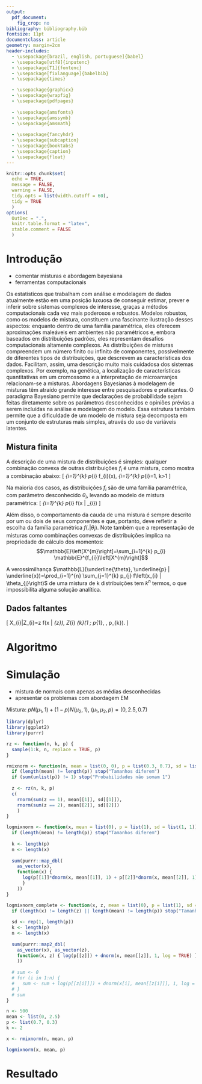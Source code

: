 ```yaml
---
output: 
  pdf_document:
    fig_crop: no
bibliography: bibliography.bib
fontsize: 11pt
documentclass: article
geometry: margin=2cm
header-includes:
  - \usepackage[brazil, english, portuguese]{babel}
  - \usepackage[utf8]{inputenc}
  - \usepackage[T1]{fontenc}
  - \usepackage[fixlanguage]{babelbib}
  - \usepackage{times}

  - \usepackage{graphicx}
  - \usepackage{wrapfig}
  - \usepackage{pdfpages}
  
  - \usepackage{amsfonts}
  - \usepackage{amssymb}
  - \usepackage{amsmath}
  
  - \usepackage{fancyhdr}
  - \usepackage{subcaption}
  - \usepackage{booktabs}
  - \usepackage{caption}
  - \usepackage{float}
---
```


```r
knitr::opts_chunk$set(
  echo = TRUE, 
  message = FALSE,
  warning = FALSE,
  tidy.opts = list(width.cutoff = 60),
  tidy = TRUE
  )
options(
  OutDec = ".", 
  knitr.table.format = "latex", 
  xtable.comment = FALSE
  )
```



\begin{titlepage} 

\begin{center} 
{\large Universidade Estadual de Campinas}\\[0.2cm] 
{\large Instituto de Matemática, Estatística e Computação Científica}\\[0.2cm] 
{\large Departamento de Estatística - ME524}\\[4cm]

{\bf \huge Algoritmo EM para mistruras}\\[6cm]

{\large Grupo}\\[0.2cm]
{\large Victor Dalla 206493, Mariana Ferreira 183670}\\[0.2cm]
{\large Prof. Dra. Mariana Motta}\\[6cm]

{\large Campinas}\\[0.2cm]
{\large 2019}
\end{center}

\end{titlepage}


\begin{abstract}
Texto resumo.
\end{abstract}


# Introdução

- comentar misturas e abordagem bayesiana
- ferramentas computacionais

Os estatísticos que trabalham com análise e modelagem de dados atualmente estão em uma posição luxuosa de conseguir estimar, prever e inferir sobre sistemas complexos de interesse, graças a métodos computacionais cada vez mais poderosos e robustos. Modelos robustos, como os modelos de mistura, constituem uma fascinante ilustração desses aspectos: enquanto dentro de uma família paramétrica, eles oferecem aproximações maleáveis em ambientes não paramétricos e, embora baseados em distribuições padrões, eles representam desafios computacionais altamente complexos.\newline
As distribuições de misturas compreendem um número finito ou infinito de componentes, possivelmente de diferentes tipos de distribuições, que descrevem as características dos dados. Facilitam, assim, uma descrição muito mais cuidadosa dos sistemas complexos. Por exemplo, na genética, a localização de características quantitativas em um cromossomo e a interpretação de microarranjos relacionam-se a misturas.\newline
Abordagens Bayesianas à modelagem de misturas têm atraído grande interesse entre pesquisadores e praticantes. O paradigma Bayesiano permite que declarações de probabilidade sejam feitas diretamente sobre os parâmetros desconhecidos e opiniões prévias a serem incluídas na análise e modelagem do modelo. Essa estrutura também permite que a dificuldade de um modelo de mistura seja decomposta em um conjunto de estruturas mais simples, através do uso de variáveis latentes. 

## Mistura finita

A descrição de uma mistura de distribuições é simples: qualquer combinação convexa de outras distribuições $f_i$ é uma mistura, como mostra a combinação abaixo:
\[
\quad \sum_{i=1}^{k} p_{i} f_{i}(x), \quad \sum_{i=1}^{k} p_{i}=1, \quad k>1
\]

Na maioria dos casos, as distribuições $f_i$ são de uma família paramétrica, com parâmetro desconhecido $\theta_i$, levando ao modelo de mistura paramétrica:
\[
\sum_{i=1}^{k} p_{i} f\left(x | \theta_{i}\right)
\]

Além disso, o comportamento da cauda de uma mistura é sempre descrito por um ou dois de seus componentes e que, portanto, deve refletir a escolha da família paramétrica $f\left(.| \theta_{i}\right)$. Note também que a representação de misturas como combinações convexas de distribuições implica na propriedade de cálculo dos momentos: 
$$\mathbb{E}\left[X^{m}\right]=\sum_{i=1}^{k} p_{i} \mathbb{E}^{f_{i}}\left[X^{m}\right]$$

A verossimilhança $\mathbb{L}(\underline{\theta}, \underline{p} | \underline{x})=\prod_{i=1}^{n} \sum_{j=1}^{k} p_{j} f\left(x_{i} | \theta_{j}\right)$ de uma mistura de k distribuições tem $k^n$ termos, o que impossibilita alguma solução analítica.


## Dados faltantes

\[
X_{i}\left|Z_{i}=z \sim f\left(x | \theta_{z}\right), \qquad Z_{i} \sim \mathcal{M}_{k}\left(1 ; p_{1}, \ldots, p_{k}\right)\right.
\]

# Algoritmo


# Simulação

- mistura de normais com apenas as médias desconhecidas
- apresentar os problemas com abordagem EM

Mistura: $p N\left(\mu_{1}, 1\right)+(1-p) N\left(\mu_{2}, 1\right)$, $\left(\mu_{1}, \mu_{2}, p\right)=(0,2.5,0.7)$

```r
library(dplyr)
library(ggplot2)
library(purrr)
```

```r
rz <- function(n, k, p) {
  sample(1:k, n, replace = TRUE, p)
}

rmixnorm <- function(n, mean = list(0, 0), p = list(0.3, 0.7), sd = list(1, 1)) {
  if (length(mean) != length(p)) stop("Tamanhos diferem")
  if (sum(unlist(p)) != 1) stop("Probabilidades não somam 1")
  
  z <- rz(n, k, p)
  c(
    rnorm(sum(z == 1), mean[[1]], sd[[1]]), 
    rnorm(sum(z == 2), mean[[2]], sd[[2]])
    )
}

logmixnorm <- function(x, mean = list(0), p = list(1), sd = list(1, 1)) {
  if (length(mean) != length(p)) stop("Tamanhos diferem")
  
  k <- length(p)
  n <- length(x)
  
  sum(purrr::map_dbl(
    as_vector(x), 
    function(x) { 
      log(p[[1]]*dnorm(x, mean[[1]], 1) + p[[2]]*dnorm(x, mean[[2]], 1))
      }
    ))
}

logmixnorm_complete <- function(x, z, mean = list(0), p = list(1), sd = NULL) {
  if (length(x) != length(z) || length(mean) != length(p)) stop("Tamanhos diferem")
  
  sd <- rep(1, length(p))
  k <- length(p)
  n <- length(x)
  
  sum(purrr::map2_dbl(
    as_vector(x), as_vector(z),
    function(x, z) { log(p[[z]]) + dnorm(x, mean[[z]], 1, log = TRUE) }
    ))
  
  # sum <- 0
  # for (i in 1:n) {
  #   sum <- sum + log(p[[z[i]]]) + dnorm(x[i], mean[[z[i]]], 1, log = TRUE)
  # }
  # sum
}
```

```r
n <- 500
mean <- list(0, 2.5)
p <- list(0.7, 0.3)
k <- 2

x <- rmixnorm(n, mean, p)

logmixnorm(x, mean, p)
```




# Resultado



\bibliographystyle{plain}
\bibliography{bibliography}

